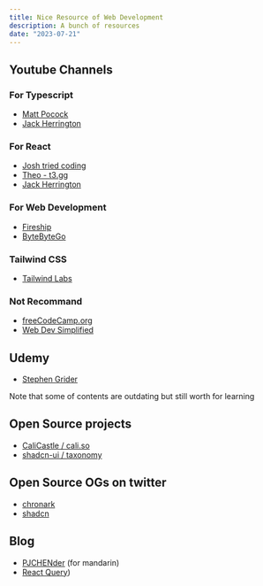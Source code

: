 ```yaml
---
title: Nice Resource of Web Development
description: A bunch of resources
date: "2023-07-21"
---
```


## Youtube Channels
### For Typescript
- [Matt Pocock](https://www.youtube.com/@mattpocockuk)
- [Jack Herrington](https://www.youtube.com/@jherr)

### For React
- [Josh tried coding](https://www.youtube.com/@joshtriedcoding)
- [Theo - t3․gg](https://www.youtube.com/@t3dotgg)
- [Jack Herrington](https://www.youtube.com/@jherr)

### For Web Development
- [Fireship](https://www.youtube.com/@Fireship)
- [ByteByteGo](https://www.youtube.com/@ByteByteGo)

### Tailwind CSS
- [Tailwind Labs](https://www.youtube.com/@TailwindLabs)

### Not Recommand
- [freeCodeCamp.org](https://www.youtube.com/@freecodecamp)
- [Web Dev Simplified](https://www.youtube.com/@WebDevSimplified)

## Udemy
- [Stephen Grider](https://www.udemy.com/user/sgslo)

Note that some of contents are outdating but still worth for learning

## Open Source projects
- [CaliCastle / cali.so](https://github.com/CaliCastle/cali.so)
- [shadcn-ui / taxonomy](https://github.com/shadcn-ui/taxonomy)

## Open Source OGs on twitter
- [chronark](https://twitter.com/chronark_)
- [shadcn](https://twitter.com/shadcn)

## Blog 
- [PJCHENder](https://pjchender.dev) (for mandarin)
- [React Query](https://tkdodo.eu/blog))






